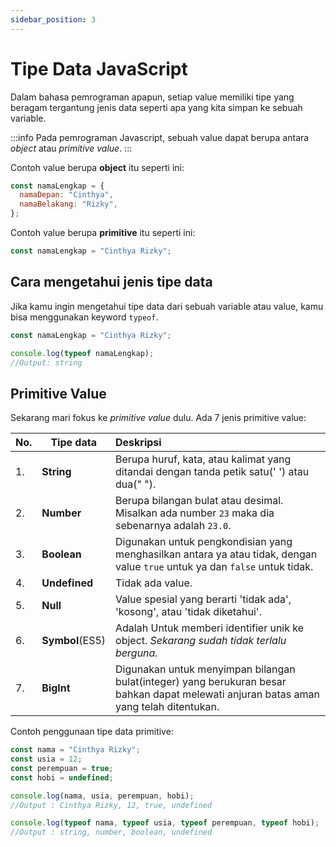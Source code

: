 ```yaml
---
sidebar_position: 3
---
```


# Tipe Data JavaScript

Dalam bahasa pemrograman apapun, setiap value memiliki tipe yang beragam tergantung jenis data seperti apa yang kita simpan ke sebuah variable.

:::info
Pada pemrograman Javascript, sebuah value dapat berupa antara _object_ atau _primitive value_.
:::

Contoh value berupa **object** itu seperti ini:

```javascript
const namaLengkap = {
  namaDepan: "Cinthya",
  namaBelakang: "Rizky",
};
```

Contoh value berupa **primitive** itu seperti ini:

```javascript
const namaLengkap = "Cinthya Rizky";
```

## Cara mengetahui jenis tipe data

Jika kamu ingin mengetahui tipe data dari sebuah variable atau value, kamu bisa menggunakan keyword `typeof`.

```javascript
const namaLengkap = "Cinthya Rizky";

console.log(typeof namaLengkap);
//Output: string
```

## Primitive Value

Sekarang mari fokus ke _primitive value_ dulu.
Ada 7 jenis primitive value:

| No. | Tipe data       | Deskripsi                                                                                                                              |
| --- | --------------- | :------------------------------------------------------------------------------------------------------------------------------------- |
| 1.  | **String**      | Berupa huruf, kata, atau kalimat yang ditandai dengan tanda petik satu(' ') atau dua(" ").                                             |
| 2.  | **Number**      | Berupa bilangan bulat atau desimal. Misalkan ada number `23` maka dia sebenarnya adalah `23.0`.                                        |
| 3.  | **Boolean**     | Digunakan untuk pengkondisian yang menghasilkan antara ya atau tidak, dengan value `true` untuk ya dan `false` untuk tidak.            |
| 4.  | **Undefined**   | Tidak ada value.                                                                                                                       |
| 5.  | **Null**        | Value spesial yang berarti 'tidak ada', 'kosong', atau 'tidak diketahui'.                                                              |
| 6.  | **Symbol**(ES5) | Adalah Untuk memberi identifier unik ke object. _Sekarang sudah tidak terlalu berguna._                                                |
| 7.  | **BigInt**      | Digunakan untuk menyimpan bilangan bulat(integer) yang berukuran besar bahkan dapat melewati anjuran batas aman yang telah ditentukan. |

Contoh penggunaan tipe data primitive:

```javascript
const nama = "Cinthya Rizky";
const usia = 12;
const perempuan = true;
const hobi = undefined;

console.log(nama, usia, perempuan, hobi);
//Output : Cinthya Rizky, 12, true, undefined

console.log(typeof nama, typeof usia, typeof perempuan, typeof hobi);
//Output : string, number, boolean, undefined
```

##
